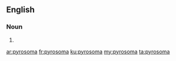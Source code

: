 ==English==

===Noun===
{{head|en|plural}}

# {{plural of|pyrosome|lang=en}}

[[ar:pyrosoma]]
[[fr:pyrosoma]]
[[ku:pyrosoma]]
[[my:pyrosoma]]
[[ta:pyrosoma]]